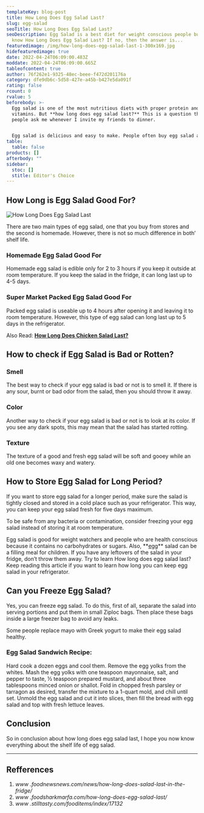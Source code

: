 ```yaml
---
templateKey: blog-post
title: How Long Does Egg Salad Last?
slug: egg-salad
seoTitle: How Long Does Egg Salad Last?
seoDescription: Egg Salad is a best diet for weight conscious people but do you
  know How Long Does Egg Salad Last? If no, then the answer is...
featuredimage: /img/how-long-does-egg-salad-last-1-300x169.jpg
hidefeaturedimage: true
date: 2022-04-24T06:09:00.483Z
moddate: 2022-04-24T06:09:00.665Z
tableofcontent: true
author: 76f262e1-9325-48ec-beee-f472d201176a
category: dfe9db6c-5d58-427e-a45b-b427e5da091f
rating: false
rcount: 0
rvalue: 5
beforebody: >-
  Egg salad is one of the most nutritious diets with proper protein and
  vitamins. But **how long does egg salad last?** This is a question that many
  people ask me whenever I invite my friends to dinner.


  Egg salad is delicious and easy to make. People often buy egg salad at the supermarket, but commercially made egg salad is heavily processed, which means it’s exposed to more bacteria that cause spoilage. For this reason, proper storage of egg salad is important. Do you need to learn **how long egg salad is good for?** Then read on.
table:
  table: false
products: []
afterbody: ""
sidebar:
  stoc: []
  stitle: Editor's Choice
---
```

## How Long is Egg Salad Good For?

![How Long Does Egg Salad Last](/img/how-long-does-egg-salad-last-1-300x169.jpg "How Long Does Egg Salad Last")

There are two main types of egg salad, one that you buy from stores and the second is homemade. However, there is not so much difference in both’ shelf life.

### Homemade Egg Salad Good For

Homemade egg salad is edible only for 2 to 3 hours if you keep it outside at room temperature. If you keep the salad in the fridge, it can long last up to 4-5 days.

### Super Market Packed Egg Salad Good For

Packed egg salad is useable up to 4 hours after opening it and leaving it to room temperature. However, this type of egg salad can long last up to 5 days in the refrigerator.

Also Read: **[How Long Does Chicken Salad Last?](https://howlongdoeslast.info/chicken-salad/)**

## How to check if Egg Salad is Bad or Rotten?

### **Smell**

The best way to check if your egg salad is bad or not is to smell it. If there is any sour, burnt or bad odor from the salad, then you should throw it away.

### **Color**

Another way to check if your egg salad is bad or not is to look at its color. If you see any dark spots, this may mean that the salad has started rotting.

### **Texture**

The texture of a good and fresh egg salad will be soft and gooey while an old one becomes waxy and watery.

## How to Store Egg Salad for Long Period?

If you want to store egg salad for a longer period, make sure the salad is tightly closed and stored in a cold place such as your refrigerator. This way, you can keep your egg salad fresh for five days maximum.

To be safe from any bacteria or contamination, consider freezing your egg salad instead of storing it at room temperature.

Egg salad is good for weight watchers and people who are health conscious because it contains no carbohydrates or sugars. Also, **[egg](https://www.webmd.com/diet/features/good-eggs-for-nutrition-theyre-hard-to-beat#:~:text=One%20egg%20has%20only%2075,nutrients%20like%20lutein%20and%20zeaxanthin.)** salad can be a filling meal for children. If you have any leftovers of the salad in your fridge, don’t throw them away. Try to learn How long does egg salad last? Keep reading this article if you want to learn how long you can keep egg salad in your refrigerator.

## Can you Freeze Egg Salad?

Yes, you can freeze egg salad. To do this, first of all, separate the salad into serving portions and put them in small Ziploc bags. Then place these bags inside a large freezer bag to avoid any leaks.

Some people replace mayo with Greek yogurt to make their egg salad healthy.

### Egg Salad Sandwich Recipe:

Hard cook a dozen eggs and cool them. Remove the egg yolks from the whites. Mash the egg yolks with one teaspoon mayonnaise, salt, and pepper to taste, ½ teaspoon prepared mustard, and about three tablespoons minced onion or shallot. Fold in chopped fresh parsley or tarragon as desired, transfer the mixture to a 1-quart mold, and chill until set. Unmold the egg salad and cut it into slices, then fill the bread with egg salad and top with fresh lettuce leaves.

## Conclusion

So in conclusion about how long does egg salad last, I hope you now know everything about the shelf life of egg salad.

- - -

## Refferences

1. *www .foodnewsnews.com/news/how-long-does-salad-last-in-the-fridge/*
2. *www .foodsharkmarfa.com/how-long-does-egg-salad-last/*
3. *www .stilltasty.com/fooditems/index/17132*